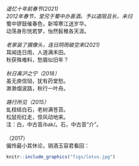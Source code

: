 *遥忆十年前春节(2021)*<br>
*2012年春节，堂兄于蜀中办喜酒。予以道阻且长，未归*<br>
蜀中锣鼓催春色，新埠寒江送岁华。<br>
动荡身形恍若梦，怡然髫稚各天涯。<br>
<br>
*老家装了摄像头，连日阴雨破空来(2021)*<br>
耳闻连日雨，人道满禾田。<br>
秋获殊难料，愁眉似旧年？<br>
<br>
*秋日离沪之宁（2018）*<br>
虽无庾信恸，犹有药堂愁。<br>
渺渺烟波路，秋行一叶舟。<br>
<br>
*路行所见（2015）*<br>
虬枝结白石，老树满苍苔。<br>
松鼠衔红走，惊风动地来。<br>
注：白，中古音/bak/。石，中古音“介”。<br>
<br>
（2017）<br>
偏怜最小其休论，销酒玉容君看回：<br>
```r
knitr::include_graphics("figs/lotus.jpg")
```
